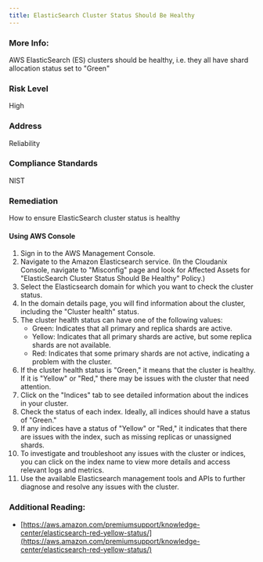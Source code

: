 ```yaml
---
title: ElasticSearch Cluster Status Should Be Healthy
---
```


### More Info:

AWS ElasticSearch (ES) clusters should be healthy, i.e. they all have shard allocation status set to "Green"

### Risk Level

High

### Address

Reliability

### Compliance Standards

NIST

### Remediation

How to ensure ElasticSearch cluster status is healthy

#### Using AWS Console

1. Sign in to the AWS Management Console.
2. Navigate to the Amazon Elasticsearch service.
   (In the Cloudanix Console, navigate to "Misconfig" page and look for Affected Assets for "ElasticSearch Cluster Status Should Be Healthy" Policy.)
3. Select the Elasticsearch domain for which you want to check the cluster status.
4. In the domain details page, you will find information about the cluster, including the "Cluster health" status.
5. The cluster health status can have one of the following values:
   - Green: Indicates that all primary and replica shards are active.
   - Yellow: Indicates that all primary shards are active, but some replica shards are not available.
   - Red: Indicates that some primary shards are not active, indicating a problem with the cluster.
6. If the cluster health status is "Green," it means that the cluster is healthy. If it is "Yellow" or "Red," there may be issues with the cluster that need attention.
7. Click on the "Indices" tab to see detailed information about the indices in your cluster.
8. Check the status of each index. Ideally, all indices should have a status of "Green."
9. If any indices have a status of "Yellow" or "Red," it indicates that there are issues with the index, such as missing replicas or unassigned shards.
10. To investigate and troubleshoot any issues with the cluster or indices, you can click on the index name to view more details and access relevant logs and metrics.
11. Use the available Elasticsearch management tools and APIs to further diagnose and resolve any issues with the cluster.

### Additional Reading:

- [https://aws.amazon.com/premiumsupport/knowledge-center/elasticsearch-red-yellow-status/](https://aws.amazon.com/premiumsupport/knowledge-center/elasticsearch-red-yellow-status/)
